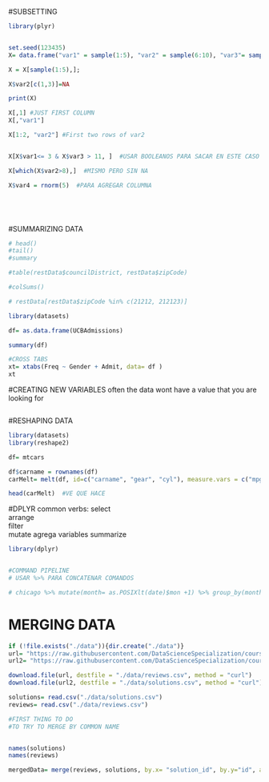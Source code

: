 

#SUBSETTING 

```{r}
library(plyr)


set.seed(123435)
X= data.frame("var1" = sample(1:5), "var2" = sample(6:10), "var3"= sample(11:15))

X = X[sample(1:5),];

X$var2[c(1,3)]=NA

print(X)
```


```{r}
X[,1] #JUST FIRST COLUMN
X[,"var1"]

X[1:2, "var2"] #First two rows of var2


X[X$var1<= 3 & X$var3 > 11, ]  #USAR BOOLEANOS PARA SACAR EN ESTE CASO LAS FILAS DESEADAS 

X[which(X$var2>8),]  #MISMO PERO SIN NA 

X$var4 = rnorm(5)  #PARA AGREGAR COLUMNA






```



#SUMMARIZING DATA

```{r}
# head()
#tail()
#summary

#table(restData$councilDistrict, restData$zipCode)

#colSums()

# restData[restData$zipCode %in% c(21212, 212123)]


```



```{r}
library(datasets)

df= as.data.frame(UCBAdmissions)

summary(df)

#CROSS TABS
xt= xtabs(Freq ~ Gender + Admit, data= df )
xt 
```


#CREATING NEW VARIABLES 
often the data wont have a value that you are looking for 
```{r}

```



#RESHAPING DATA
```{r}
library(datasets)
library(reshape2)

df= mtcars

df$carname = rownames(df)
carMelt= melt(df, id=c("carname", "gear", "cyl"), measure.vars = c("mpg", "hp"))

head(carMelt)  #VE QUE HACE

```











#DPLYR
common verbs: 
    select   
    arrange  
    filter  
    mutate   agrega variables 
    summarize

```{r}
library(dplyr)


#COMMAND PIPELINE
# USAR %>% PARA CONCATENAR COMANDOS

# chicago %>% mutate(month= as.POSIXlt(date)$mon +1) %>% group_by(month) %>% summarize(pm25 = mean(pm25), o3= max(o3mean2)) 

```





# MERGING DATA

```{r}
if (!file.exists("./data")){dir.create("./data")}
url= "https://raw.githubusercontent.com/DataScienceSpecialization/courses/master/03_GettingData/04_01_editingTextVariables/data/reviews.csv"
url2= "https://raw.githubusercontent.com/DataScienceSpecialization/courses/master/03_GettingData/04_01_editingTextVariables/data/solutions.csv"

download.file(url, destfile = "./data/reviews.csv", method = "curl")
download.file(url2, destfile = "./data/solutions.csv", method = "curl")

solutions= read.csv("./data/solutions.csv")
reviews= read.csv("./data/reviews.csv")
```

```{r}
#FIRST THING TO DO
#TO TRY TO MERGE BY COMMON NAME 


names(solutions)
names(reviews)

mergedData= merge(reviews, solutions, by.x= "solution_id", by.y="id", all= TRUE)  #By.x y By.y es para especificar que columnas se usaran para hacer el merge 

```

